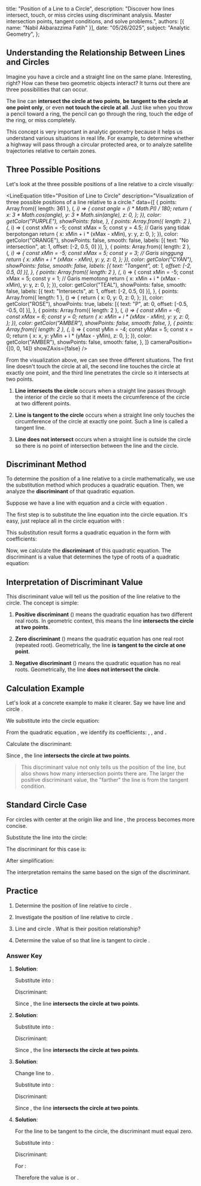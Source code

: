   title: "Position of a Line to a Circle",
  description: "Discover how lines intersect, touch, or miss circles using discriminant analysis. Master intersection points, tangent conditions, and solve problems.",
  authors: [{ name: "Nabil Akbarazzima Fatih" }],
  date: "05/26/2025",
  subject: "Analytic Geometry",
};


## Understanding the Relationship Between Lines and Circles

Imagine you have a circle and a straight line on the same plane. Interesting, right? How can these two geometric objects interact? It turns out there are three possibilities that can occur.

The line can **intersect the circle at two points**, **be tangent to the circle at one point only**, or even **not touch the circle at all**. Just like when you throw a pencil toward a ring, the pencil can go through the ring, touch the edge of the ring, or miss completely.

This concept is very important in analytic geometry because it helps us understand various situations in real life. For example, to determine whether a highway will pass through a circular protected area, or to analyze satellite trajectories relative to certain zones.

## Three Possible Positions

Let's look at the three possible positions of a line relative to a circle visually:

<LineEquation
  title="Position of Line to Circle"
  description="Visualization of three possible positions of a line relative to a circle."
  data={[
    {
      points: Array.from({ length: 361 }, (_, i) => {
        const angle = (i * Math.PI) / 180;
        return {
          x: 3 * Math.cos(angle),
          y: 3 * Math.sin(angle),
          z: 0,
        };
      }),
      color: getColor("PURPLE"),
      showPoints: false,
    },
    {
      points: Array.from({ length: 2 }, (_, i) => {
        const xMin = -5;
        const xMax = 5;
        const y = 4.5; // Garis yang tidak berpotongan
        return {
          x: xMin + i * (xMax - xMin),
          y: y,
          z: 0,
        };
      }),
      color: getColor("ORANGE"),
      showPoints: false,
      smooth: false,
      labels: [{ text: "No intersection", at: 1, offset: [-2, 0.5, 0] }],
    },
    {
      points: Array.from({ length: 2 }, (_, i) => {
        const xMin = -5;
        const xMax = 5;
        const y = 3; // Garis singgung
        return {
          x: xMin + i * (xMax - xMin),
          y: y,
          z: 0,
        };
      }),
      color: getColor("CYAN"),
      showPoints: false,
      smooth: false,
      labels: [{ text: "Tangent", at: 1, offset: [-2, 0.5, 0] }],
    },
    {
      points: Array.from({ length: 2 }, (_, i) => {
        const xMin = -5;
        const xMax = 5;
        const y = 1; // Garis memotong
        return {
          x: xMin + i * (xMax - xMin),
          y: y,
          z: 0,
        };
      }),
      color: getColor("TEAL"),
      showPoints: false,
      smooth: false,
      labels: [{ text: "Intersects", at: 1, offset: [-2, 0.5, 0] }],
    },
    {
      points: Array.from({ length: 1 }, () => {
        return {
          x: 0,
          y: 0,
          z: 0,
        };
      }),
      color: getColor("ROSE"),
      showPoints: true,
      labels: [{ text: "P", at: 0, offset: [-0.5, -0.5, 0] }],
    },
    {
      points: Array.from({ length: 2 }, (_, i) => {
        const xMin = -6;
        const xMax = 6;
        const y = 0;
        return {
          x: xMin + i * (xMax - xMin),
          y: y,
          z: 0,
        };
      }),
      color: getColor("AMBER"),
      showPoints: false,
      smooth: false,
    },
    {
      points: Array.from({ length: 2 }, (_, i) => {
        const yMin = -4;
        const yMax = 5;
        const x = 0;
        return {
          x: x,
          y: yMin + i * (yMax - yMin),
          z: 0,
        };
      }),
      color: getColor("AMBER"),
      showPoints: false,
      smooth: false,
    },
  ]}
  cameraPosition={[0, 0, 14]}
  showZAxis={false}
/>

From the visualization above, we can see three different situations. The first line doesn't touch the circle at all, the second line touches the circle at exactly one point, and the third line penetrates the circle so it intersects at two points.

1. **Line intersects the circle** occurs when a straight line passes through the interior of the circle so that it meets the circumference of the circle at two different points.

2. **Line is tangent to the circle** occurs when a straight line only touches the circumference of the circle at exactly one point. Such a line is called a tangent line.

3. **Line does not intersect** occurs when a straight line is outside the circle so there is no point of intersection between the line and the circle.

## Discriminant Method

To determine the position of a line relative to a circle mathematically, we use the substitution method which produces a quadratic equation. Then, we analyze the **discriminant** of that quadratic equation.

Suppose we have a line with equation <InlineMath math="y = mx + c" /> and a circle with equation <InlineMath math="x^2 + y^2 + Dx + Ey + F = 0" />.

The first step is to substitute the line equation into the circle equation. It's easy, just replace all <InlineMath math="y" /> in the circle equation with <InlineMath math="mx + c" />:

<div className="flex flex-col gap-4">
  <BlockMath math="x^2 + (mx + c)^2 + Dx + E(mx + c) + F = 0" />
  <BlockMath math="x^2 + m^2x^2 + 2mcx + c^2 + Dx + Emx + Ec + F = 0" />
  <BlockMath math="(1 + m^2)x^2 + (2mc + D + Em)x + (c^2 + Ec + F) = 0" />
</div>

This substitution result forms a quadratic equation in the form <InlineMath math="ax^2 + bx + c = 0" /> with coefficients:

<div className="flex flex-col gap-4">
  <BlockMath math="a = 1 + m^2" />
  <BlockMath math="b = 2mc + D + Em" />
  <BlockMath math="c = c^2 + Ec + F" />
</div>

Now, we calculate the **discriminant** of this quadratic equation. The discriminant is a value that determines the type of roots of a quadratic equation:

<BlockMath math="\Delta = b^2 - 4ac" />

## Interpretation of Discriminant Value

This discriminant value will tell us the position of the line relative to the circle. The concept is simple:

1. **Positive discriminant** (<InlineMath math="\Delta > 0" />) means the quadratic equation has two different real roots. In geometric context, this means the line **intersects the circle at two points**.

2. **Zero discriminant** (<InlineMath math="\Delta = 0" />) means the quadratic equation has one real root (repeated root). Geometrically, the line **is tangent to the circle at one point**.

3. **Negative discriminant** (<InlineMath math="\Delta < 0" />) means the quadratic equation has no real roots. Geometrically, the line **does not intersect the circle**.

## Calculation Example

Let's look at a concrete example to make it clearer. Say we have line <InlineMath math="y = 2x - 1" /> and circle <InlineMath math="x^2 + y^2 - 4x + 2y - 4 = 0" />.

We substitute <InlineMath math="y = 2x - 1" /> into the circle equation:

<div className="flex flex-col gap-4">
  <BlockMath math="x^2 + (2x - 1)^2 - 4x + 2(2x - 1) - 4 = 0" />
  <BlockMath math="x^2 + 4x^2 - 4x + 1 - 4x + 4x - 2 - 4 = 0" />
  <BlockMath math="5x^2 - 4x - 5 = 0" />
</div>

From the quadratic equation <InlineMath math="5x^2 - 4x - 5 = 0" />, we identify its coefficients: <InlineMath math="a = 5" />, <InlineMath math="b = -4" />, and <InlineMath math="c = -5" />.

Calculate the discriminant:

<div className="flex flex-col gap-4">
  <BlockMath math="\Delta = b^2 - 4ac = (-4)^2 - 4(5)(-5)" />
  <BlockMath math="\Delta = 16 + 100 = 116" />
</div>

Since <InlineMath math="\Delta = 116 > 0" />, the line <InlineMath math="y = 2x - 1" /> **intersects the circle at two points**.

> This discriminant value not only tells us the position of the line, but also shows how many intersection points there are. The larger the positive discriminant value, the "farther" the line is from the tangent condition.

## Standard Circle Case

For circles with center at the origin like <InlineMath math="x^2 + y^2 = r^2" /> and line <InlineMath math="y = mx + c" />, the process becomes more concise.

Substitute the line into the circle:

<div className="flex flex-col gap-4">
  <BlockMath math="x^2 + (mx + c)^2 = r^2" />
  <BlockMath math="x^2 + m^2x^2 + 2mcx + c^2 = r^2" />
  <BlockMath math="(1 + m^2)x^2 + 2mcx + (c^2 - r^2) = 0" />
</div>

The discriminant for this case is:

<BlockMath math="\Delta = (2mc)^2 - 4(1 + m^2)(c^2 - r^2)" />

After simplification:

<BlockMath math="\Delta = 4[r^2(1 + m^2) - c^2]" />

The interpretation remains the same based on the sign of the discriminant.

## Practice

1. Determine the position of line <InlineMath math="y = x + 3" /> relative to circle <InlineMath math="x^2 + y^2 = 8" />.

2. Investigate the position of line <InlineMath math="y = -2x + 5" /> relative to circle <InlineMath math="x^2 + y^2 - 6x + 4y + 9 = 0" />.

3. Line <InlineMath math="2x + y - 4 = 0" /> and circle <InlineMath math="x^2 + y^2 = 5" />. What is their position relationship?

4. Determine the value of <InlineMath math="k" /> so that line <InlineMath math="y = x + k" /> is tangent to circle <InlineMath math="x^2 + y^2 = 18" />.

### Answer Key

1. **Solution**:

   Substitute <InlineMath math="y = x + 3" /> into <InlineMath math="x^2 + y^2 = 8" />:
   
   <div className="flex flex-col gap-4">
     <BlockMath math="x^2 + (x + 3)^2 = 8" />
     <BlockMath math="x^2 + x^2 + 6x + 9 = 8" />
     <BlockMath math="2x^2 + 6x + 1 = 0" />
   </div>
   
   Discriminant: <InlineMath math="\Delta = 6^2 - 4(2)(1) = 36 - 8 = 28" />
   
   Since <InlineMath math="\Delta = 28 > 0" />, the line **intersects the circle at two points**.

2. **Solution**:

   Substitute <InlineMath math="y = -2x + 5" /> into <InlineMath math="x^2 + y^2 - 6x + 4y + 9 = 0" />:
   
   <div className="flex flex-col gap-4">
     <BlockMath math="x^2 + (-2x + 5)^2 - 6x + 4(-2x + 5) + 9 = 0" />
     <BlockMath math="x^2 + 4x^2 - 20x + 25 - 6x - 8x + 20 + 9 = 0" />
     <BlockMath math="5x^2 - 34x + 54 = 0" />
   </div>
   
   Discriminant: <InlineMath math="\Delta = (-34)^2 - 4(5)(54) = 1156 - 1080 = 76" />
   
   Since <InlineMath math="\Delta = 76 > 0" />, the line **intersects the circle at two points**.

3. **Solution**:

   Change line <InlineMath math="2x + y - 4 = 0" /> to <InlineMath math="y = -2x + 4" />.
   
   Substitute into <InlineMath math="x^2 + y^2 = 5" />:
   
   <div className="flex flex-col gap-4">
     <BlockMath math="x^2 + (-2x + 4)^2 = 5" />
     <BlockMath math="x^2 + 4x^2 - 16x + 16 = 5" />
     <BlockMath math="5x^2 - 16x + 11 = 0" />
   </div>
   
   Discriminant: <InlineMath math="\Delta = (-16)^2 - 4(5)(11) = 256 - 220 = 36" />
   
   Since <InlineMath math="\Delta = 36 > 0" />, the line **intersects the circle at two points**.

4. **Solution**:

   For the line to be tangent to the circle, the discriminant must equal zero.
   
   Substitute <InlineMath math="y = x + k" /> into <InlineMath math="x^2 + y^2 = 18" />:
   
   <div className="flex flex-col gap-4">
     <BlockMath math="x^2 + (x + k)^2 = 18" />
     <BlockMath math="x^2 + x^2 + 2kx + k^2 = 18" />
     <BlockMath math="2x^2 + 2kx + (k^2 - 18) = 0" />
   </div>
   
   Discriminant: <InlineMath math="\Delta = (2k)^2 - 4(2)(k^2 - 18) = 4k^2 - 8k^2 + 144 = -4k^2 + 144" />
   
   For <InlineMath math="\Delta = 0" />:
   
   <div className="flex flex-col gap-4">
     <BlockMath math="-4k^2 + 144 = 0" />
     <BlockMath math="4k^2 = 144" />
     <BlockMath math="k^2 = 36" />
     <BlockMath math="k = \pm 6" />
   </div>
   
   Therefore the value is <InlineMath math="k = 6" /> or <InlineMath math="k = -6" />.
